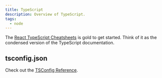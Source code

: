 ```yaml
---
title: TypeScript
description: Overview of TypeScript.
tags:
  - node
---
```


The
[React TypeScript Cheatsheets](https://react-typescript-cheatsheet.netlify.app/)
is gold to get started. Think of it as the condensed version of the TypeScript
documentation.

## tsconfig.json

Check out the [TSConfig Reference](https://www.typescriptlang.org/tsconfig).
